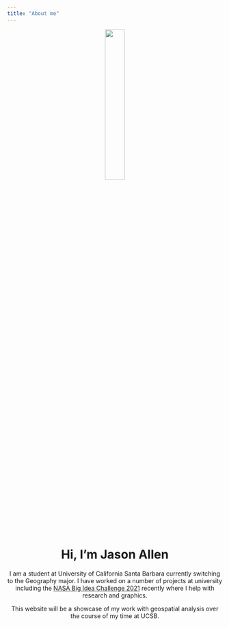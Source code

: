 ```yaml
---
title: "About me"
---
```


<center>
![](./img/IMG_2492.jpg){width=30%}
</center>

<center>
# Hi, I'm Jason Allen
</center>

<center>
I am a student at University of California Santa Barbara currently switching to the Geography major. I have worked on a number of projects at university including the [NASA Big Idea Challenge 2021](http://bigidea.nianet.org/2021-challenge/) recently where I help with research and graphics.

This website will be a showcase of my work with geospatial analysis over the course of my time at UCSB.
</center>
